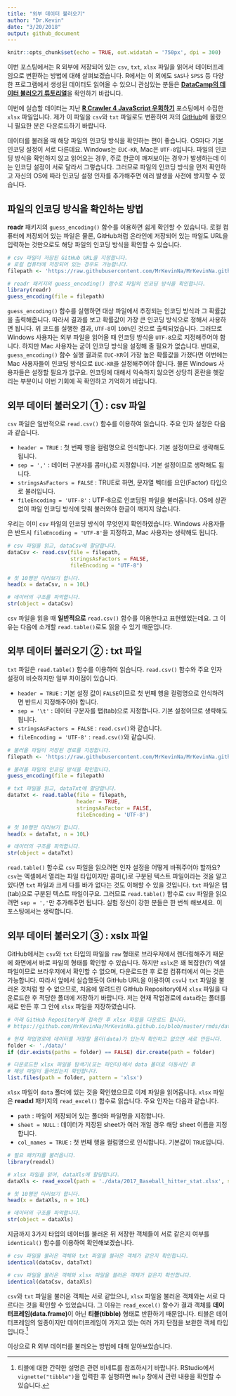 ```yaml
---
title: "외부 데이터 불러오기"
author: "Dr.Kevin"
date: "3/20/2018"
output: github_document
---
```


```r
knitr::opts_chunk$set(echo = TRUE, out.widatah = '750px', dpi = 300)
```

이번 포스팅에서는 R 외부에 저장되어 있는 `csv`, `txt`, `xlsx` 파일을 읽어서 데이터프레임으로 변환하는 방법에 대해 살펴보겠습니다. R에서는 이 외에도 `SAS`나 `SPSS` 등 다양한 프로그램에서 생성된 데이터도 읽어올 수 있으니 관심있는 분들은 [**DataCamp의 데이터 불러오기 튜토리얼**](https://www.datacamp.com/community/tutorials/r-data-import-tutorial)을 확인하기 바랍니다. 

이번에 실습할 데이터는 지난 [**R Crawler 4 JavaScript 우회하기**](https://mrkevinna.github.io/R-Crawler-4/) 포스팅에서 수집한 `xlsx` 파일입니다. 제가 이 파일을 `csv`와 `txt` 파일로도 변환하여 저의 [GitHub](https://github.com/MrKevinNa/MrKevinNa.github.io/tree/master/rmds/data)에 올렸으니 필요한 분은 다운로드하기 바랍니다. 

데이터를 불러올 때 해당 파일의 인코딩 방식을 확인하는 편이 좋습니다. OS마다 기본 인코딩 설정이 서로 다른데요. Windows는 `EUC-KR`, Mac은 `UTF-8`입니다. 파일의 인코딩 방식을 확인하지 않고 읽어오는 경우, 주로 한글이 깨져보이는 경우가 발생하는데 이는 인코딩 설정이 서로 달라서 그렇습니다. 그러므로 파일의 인코딩 방식을 먼저 확인하고 자신의 OS에 따라 인코딩 설정 인자를 추가해주면 에러 발생을 사전에 방지할 수 있습니다. 

## 파일의 인코딩 방식을 확인하는 방법 

**readr** 패키지의 `guess_encoding()` 함수를 이용하면 쉽게 확인할 수 있습니다. 로컬 컴퓨터에 저장되어 있는 파일은 물론, GitHub처럼 온라인에 저장되어 있는 파일도 URL을 입력하는 것만으로도 해당 파일의 인코딩 방식을 확인할 수 있습니다. 

```r
# csv 파일이 저장된 GitHub URL을 지정합니다. 
# 로컬 컴퓨터에 저장되어 있는 경우도 가능합니다. 
filepath <- 'https://raw.githubusercontent.com/MrKevinNa/MrKevinNa.github.io/master/rmds/data/2017_Baseball_hitter_stat.csv'

# readr 패키지의 guess_encoding() 함수로 파일의 인코딩 방식을 확인합니다.
library(readr)
guess_encoding(file = filepath)
```

`guess_encoding()` 함수를 실행하면 대상 파일에서 추정되는 인코딩 방식과 그 확률값을 출력해줍니다. 따라서 결과를 보고 확률값이 가장 큰 인코딩 방식으로 정해서 사용하면 됩니다. 위 코드를 실행한 결과, `UTF-8`이 `100%`인 것으로 출력되었습니다. 그러므로 Windows 사용자는 외부 파일을 읽어올 때 인코딩 방식을 `UTF-8`으로 지정해주어야 합니다. 하지만 Mac 사용자는 굳이 인코딩 방식을 설정해 줄 필요가 없습니다. 반대로, `guess_encoding()` 함수 실행 결과로 `EUC-KR`이 가장 높은 확률값을 가졌다면 이번에는 Mac 사용자들이 인코딩 방식으로 `EUC-KR`을 설정해주어야 합니다. 물론 Windows 사용자들은 설정할 필요가 없구요. 인코딩에 대해서 익숙하지 않으면 상당히 혼란을 헷갈리는 부분이니 이번 기회에 꼭 확인하고 기억하기 바랍니다. 

## 외부 데이터 불러오기 ① : csv 파일

`csv` 파일은 일반적으로 `read.csv()` 함수를 이용하여 읽습니다. 주요 인자 설정은 다음과 같습니다.

  - `header = TRUE` : 첫 번째 행을 컬럼명으로 인식합니다. 기본 설정이므로 생략해도 됩니다.  
  - `sep = ','` : 데이터 구분자를 콤마(,)로 지정합니다. 기본 설정이므로 생략해도 됩니다.  
  - `stringsAsFactors = FALSE` : TRUE로 하면, 문자열 벡터를 요인(Factor) 타입으로 불러입니다.  
  - `fileEncoding = 'UTF-8'` : UTF-8으로 인코딩된 파일을 불러옵니다. OS에 상관없이 파일 인코딩 방식에 맞춰 불러와야 한글이 깨지지 않습니다.  

우리는 이미 `csv` 파일의 인코딩 방식이 무엇인지 확인하였습니다. Windows 사용자들은 반드시 `fileEncoding = 'UTF-8'`을 지정하고, Mac 사용자는 생략해도 됩니다.

```r
# csv 파일을 읽고, dataCsv에 할당합니다. 
dataCsv <- read.csv(file = filepath,
                    stringsAsFactors = FALSE,
                    fileEncoding = "UTF-8")

# 첫 10행만 미리보기 합니다.
head(x = dataCsv, n = 10L)

# 데이터의 구조를 파악합니다.
str(object = dataCsv)
```

`csv` 파일을 읽을 때 **일반적으로** `read.csv()` 함수를 이용한다고 표현했었는데요. 그 이유는 다음에 소개할 `read.table()`로도 읽을 수 있기 때문입니다. 

## 외부 데이터 불러오기 ② : txt 파일

`txt` 파일은 `read.table()` 함수를 이용하여 읽습니다. `read.csv()` 함수와 주요 인자 설정이 비슷하지만 일부 차이점이 있습니다. 

  - `header = TRUE` : 기본 설정 값이 `FALSE`이므로 첫 번째 행을 컬럼명으로 인식하려면 반드시 지정해주어야 합니다.  
  - `sep = '\t'` : 데이터 구분자를 탭(tab)으로 지정합니다. 기본 설정이므로 생략해도 됩니다.  
  - `stringsAsFactors = FALSE` : `read.csv()`와 같습니다.  
  - `fileEncoding = 'UTF-8'` : `read.csv()`와 같습니다.  

```r
# 불러올 파일이 저장된 경로를 지정합니다. 
filepath <- 'https://raw.githubusercontent.com/MrKevinNa/MrKevinNa.github.io/master/rmds/data/2017_Baseball_hitter_stat.txt'

# 불러올 파일의 인코딩 방식을 확인합니다. 
guess_encoding(file = filepath)

# txt 파일을 읽고, dataTxt에 할당합니다.
dataTxt <- read.table(file = filepath,
                      header = TRUE,
                      stringsAsFactor = FALSE,
                      fileEncoding = 'UTF-8')

# 첫 10행만 미리보기 합니다.
head(x = dataTxt, n = 10L)

# 데이터의 구조를 파악합니다.
str(object = dataTxt)
```

`read.table()` 함수로 `csv` 파일을 읽으려면 인자 설정을 어떻게 바꿔주어야 할까요? `csv`는 엑셀에서 열리는 파일 타입이지만 콤마(,)로 구분된 텍스트 파일이라는 것을 알고 있다면 `txt` 파일과 크게 다를 바가 없다는 것도 이해할 수 있을 것입니다. `txt` 파일은 탭(tab)으로 구분된 텍스트 파일이구요. 그러므로 `read.table()` 함수로 `csv` 파일을 읽으려면 `sep = ','`만 추가해주면 됩니다. 실험 정신이 강한 분들은 한 번씩 해보세요. 이 포스팅에서는 생략합니다. 

## 외부 데이터 불러오기 ③ : xslx 파일

GitHub에서는 `csv`와 `txt` 타입의 파일을 `raw` 형태로 브라우저에서 렌더링해주기 때문에 화면에서 바로 파일의 형태를 확인할 수 있습니다. 하지만 `xslx`은 꽤 복잡한(?) 엑셀 파일이므로 브라우저에서 확인할 수 없으며, 다운로드한 후 로컬 컴퓨터에서 여는 것은 가능합니다. 따라서 앞에서 실습했듯이 GitHub URL을 이용하여 `csv`나 `txt` 파일을 불러온 것처럼 할 수 없으므로, 처음에 알려드린 GitHub Repository에서 `xlsx` 파일을 다운로드한 후 적당한 폴더에 저장하기 바랍니다. 저는 현재 작업경로에 `data`라는 폴더를 새로 만든 후 그 안에 `xlsx` 파일을 저장하였습니다.

```r
# 아래 GitHub Repository에 접속한 후 xlsx 파일을 다운로드 합니다.
# https://github.com/MrKevinNa/MrKevinNa.github.io/blob/master/rmds/data/2017_Baseball_hitter_stat.xlsx

# 현재 작업경로에 데이터를 저장할 폴더(data)가 있는지 확인하고 없으면 새로 만듭니다.
folder <- './data/'
if (dir.exists(paths = folder) == FALSE) dir.create(path = folder)

# 다운로드한 xlsx 파일을 탐색기(또는 파인더)에서 data 폴더로 이동시킨 후
# 해당 파일이 들어있는지 확인합니다. 
list.files(path = folder, pattern = 'xlsx')
```

`xlsx` 파일이 `data` 폴더에 있는 것을 확인했으므로 이제 파일을 읽어옵니다. `xlsx` 파일은 **readxl** 패키지의 `read_excel()` 함수로 읽습니다. 주요 인자는 다음과 같습니다.  

  - `path` : 파일이 저장되어 있는 폴더와 파일명을 지정합니다.  
  - `sheet = NULL` : 데이터가 저장된 sheet가 여러 개일 경우 해당 sheet 이름을 지정합니다.  
  - `col_names = TRUE` : 첫 번째 행을 컬럼명으로 인식합니다. 기본값이 `TRUE`입니다.  

```r
# 필요 패키지를 불러옵니다. 
library(readxl)

# xlsx 파일을 읽어, dataXls에 할당합니다. 
dataXls <- read_excel(path = './data/2017_Baseball_hitter_stat.xlsx', sheet = NULL)

# 첫 10행만 미리보기 합니다.
head(x = dataXls, n = 10L)

# 데이터의 구조를 파악합니다.
str(object = dataXls)
```

지금까지 3가지 타입의 데이터를 불러온 뒤 저장한 객체들이 서로 같은지 여부를 `identical()` 함수를 이용하여 확인해보겠습니다. 

```r
# csv 파일을 불러온 객체와 txt 파일을 블러온 객체가 같은지 확인합니다. 
identical(dataCsv, dataTxt)

# csv 파일을 불러온 객체와 xlsx 파일을 블러온 객체가 같은지 확인합니다. 
identical(dataCsv, dataXls)
```

`csv`와 `txt` 파일을 불러온 객체는 서로 같았으나, `xlsx` 파일을 불러온 객체와는 서로 다르다는 것을 확인할 수 있었습니다. 그 이유는 `read_excel()` 함수가 결과 객체를 **데이터프레임(data.frame)**이 아닌 **티블(tibble)** 형태로 반환하기 때문입니다. 티블은 데이터프레임의 일종이지만 데이터프레임이 가지고 있는 여러 가지 단점을 보완한 객체 타입입니다.^[티블에 대한 간략한 설명은 관련 비네트를 참조하시기 바랍니다. RStudio에서 `vignette("tibble")`을 입력한 후 실행하면 `Help` 창에서 관련 내용을 확인할 수 있습니다.]

이상으로 R 외부 데이터를 불러오는 방법에 대해 알아보았습니다. 
